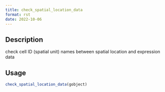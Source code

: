 ```yaml
--- 
title: check_spatial_location_data 
format: rst 
date: 2022-10-06 
--- 
```


## Description

check cell ID (spatial unit) names between spatial location and expression data


## Usage

```r
check_spatial_location_data(gobject)
```



